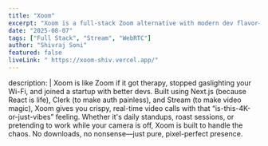 ```yaml
---
title: "Xoom"
excerpt: "Xoom is a full-stack Zoom alternative with modern dev flavor—Next.js frontend, Clerk auth, Stream-powered video. No weird plugin installs. No lag. Just calls so smooth, you'll forget you're still in a meeting."
date: "2025-08-07"
tags: ["Full Stack", "Stream", "WebRTC"]
author: "Shivraj Soni"
featured: false
liveLink: " https://xoom-shiv.vercel.app/"
---
```


description: |
  Xoom is like Zoom if it got therapy, stopped gaslighting your Wi-Fi, and joined a startup with better devs. Built using Next.js (because React is life), Clerk (to make auth painless), and Stream (to make video magic), Xoom gives you crispy, real-time video calls with that “is-this-4K-or-just-vibes” feeling. Whether it's daily standups, roast sessions, or pretending to work while your camera is off, Xoom is built to handle the chaos. No downloads, no nonsense—just pure, pixel-perfect presence.
